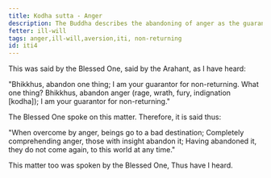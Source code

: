 ```yaml
---
title: Kodha sutta - Anger
description: The Buddha describes the abandoning of anger as the guarantee for non-returning.
fetter: ill-will
tags: anger,ill-will,aversion,iti, non-returning
id: iti4
---
```


This was said by the Blessed One, said by the Arahant, as I have heard:

"Bhikkhus, abandon one thing; I am your guarantor for non-returning. What one thing? Bhikkhus, abandon anger (rage, wrath, fury, indignation [kodha]); I am your guarantor for non-returning."

The Blessed One spoke on this matter. Therefore, it is said thus:

"When overcome by anger,
beings go to a bad destination;
Completely comprehending anger,
those with insight abandon it;
Having abandoned it, they do not come again,
to this world at any time."

This matter too was spoken by the Blessed One, Thus have I heard.